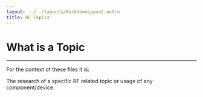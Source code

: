```yaml
---
layout: ../../layouts/MarkdownLayout.astro
title: RF Topics
--- 
```



# What is a Topic

---

For the context of these files it is:

The research of a specific RF related topic or usage of any component/device

<div class="image_wrapper">
    <a href="/RF_Topics/GNSS/"><Feature title="GNSS"></Feature></a>
</div>